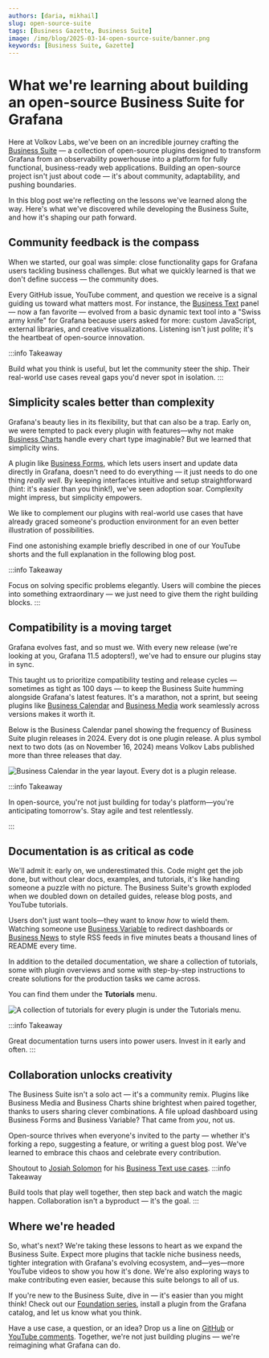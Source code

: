 ```yaml
---
authors: [daria, mikhail]
slug: open-source-suite
tags: [Business Gazette, Business Suite]
image: /img/blog/2025-03-14-open-source-suite/banner.png
keywords: [Business Suite, Gazette]
---
```



# What we're learning about building an open-source Business Suite for Grafana

Here at Volkov Labs, we've been on an incredible journey crafting the [Business Suite](/plugins/) — a collection of open-source plugins designed to transform Grafana from an observability powerhouse into a platform for fully functional, business-ready web applications. Building an open-source project isn't just about code — it's about community, adaptability, and pushing boundaries.

In this blog post we're reflecting on the lessons we've learned along the way. Here's what we've discovered while developing the Business Suite, and how it's shaping our path forward.

## Community feedback is the compass

When we started, our goal was simple: close functionality gaps for Grafana users tackling business challenges. But what we quickly learned is that we don't define success — the community does.

Every GitHub issue, YouTube comment, and question we receive is a signal guiding us toward what matters most. For instance, the [Business Text](/plugins/business-text/) panel — now a fan favorite — evolved from a basic dynamic text tool into a "Swiss army knife" for Grafana because users asked for more: custom JavaScript, external libraries, and creative visualizations. Listening isn't just polite; it's the heartbeat of open-source innovation.

:::info Takeaway

Build what you think is useful, but let the community steer the ship. Their real-world use cases reveal gaps you'd never spot in isolation.
:::

## Simplicity scales better than complexity

Grafana's beauty lies in its flexibility, but that can also be a trap. Early on, we were tempted to pack every plugin with features—why not make [Business Charts](/plugins/business-charts/) handle every chart type imaginable? But we learned that simplicity wins.

A plugin like [Business Forms](/plugins/business-forms/), which lets users insert and update data directly in Grafana, doesn't need to do everything — it just needs to do one thing _really well_. By keeping interfaces intuitive and setup straightforward (hint: it's easier than you think!), we've seen adoption soar. Complexity might impress, but simplicity empowers.

We like to complement our plugins with real-world use cases that have already graced someone's production environment for an even better illustration of possibilities. 

Find one astonishing example briefly described in one of our YouTube shorts and the full explanation in the following blog post.

<Shorts
        id="n4xsVrSesy0"
        title="Synchronize dashboard variables with Business Forms in Grafana | Shorts."
      />

<BlogPost id="form-panel-server-based-elements-20240428" />

:::info Takeaway

Focus on solving specific problems elegantly. Users will combine the pieces into something extraordinary — we just need to give them the right building blocks.
:::

## Compatibility is a moving target

Grafana evolves fast, and so must we. With every new release (we're looking at you, Grafana 11.5 adopters!), we've had to ensure our plugins stay in sync.

This taught us to prioritize compatibility testing and release cycles — sometimes as tight as 100 days — to keep the Business Suite humming alongside Grafana's latest features. It's a marathon, not a sprint, but seeing plugins like [Business Calendar](/plugins/business-calendar/) and [Business Media](/plugins/business-media/) work seamlessly across versions makes it worth it.

Below is the Business Calendar panel showing the frequency of Business Suite plugin releases in 2024. Every dot is one plugin release. A plus symbol next to two dots (as on November 16, 2024) means Volkov Labs published more than three releases that day.  

<Image
  title="Business Calendar in the year layout. Every dot is a plugin release."
  src="/img/blog/2025-03-14-open-source-suite/year.png"
/>

:::info Takeaway

In open-source, you're not just building for today's platform—you're anticipating tomorrow's. Stay agile and test relentlessly.

:::

## Documentation is as critical as code

We'll admit it: early on, we underestimated this. Code might get the job done, but without clear docs, examples, and tutorials, it's like handing someone a puzzle with no picture. The Business Suite's growth exploded when we doubled down on detailed guides, release blog posts, and YouTube tutorials.

Users don't just want tools—they want to know _how_ to wield them. Watching someone use [Business Variable](/plugins/business-variable/) to redirect dashboards or [Business News](/plugins/business-news/) to style RSS feeds in five minutes beats a thousand lines of README every time.

In addition to the detailed documentation, we share a collection of tutorials, some with plugin overviews and some with step-by-step instructions to create solutions for the production tasks we came across.

You can find them under the **Tutorials** menu.

<Image
  title="A collection of tutorials for every plugin is under the Tutorials menu."
  src="/img/blog/2025-03-14-open-source-suite/tutorials.png"
/>

:::info Takeaway

Great documentation turns users into power users. Invest in it early and often.
:::

## Collaboration unlocks creativity

The Business Suite isn't a solo act — it's a community remix. Plugins like Business Media and Business Charts shine brightest when paired together, thanks to users sharing clever combinations. A file upload dashboard using Business Forms and Business Variable? That came from _you_, not us.

<BlogPost id="form-panel-file-upload-20240310" />

Open-source thrives when everyone's invited to the party — whether it's forking a repo, suggesting a feature, or writing a guest blog post. We've learned to embrace this chaos and celebrate every contribution.

Shoutout to [Josiah Solomon](https://github.com/yosiasz) for his [Business Text use cases](/plugins/business-text/external/).
:::info Takeaway

Build tools that play well together, then step back and watch the magic happen. Collaboration isn't a byproduct — it's the goal.
:::

## Where we're headed

So, what's next? We're taking these lessons to heart as we expand the Business Suite. Expect more plugins that tackle niche business needs, tighter integration with Grafana's evolving ecosystem, and—yes—more YouTube videos to show you how it's done. We're also exploring ways to make contributing even easier, because this suite belongs to all of us.

If you're new to the Business Suite, dive in — it's easier than you might think! Check out our [Foundation series](/plugins/foundation/), install a plugin from the Grafana catalog, and let us know what you think.

<Youtube
  id="1qYzHfPXJF8"
  title="Install Business Suite plugins in Cloud, OSS, Enterprise. Getting started with the Business Suite."
/>

Have a use case, a question, or an idea? Drop us a line on [GitHub](https://github.com/volkovlabs) or [YouTube comments](https://www.youtube.com/@volkovlabs). Together, we're not just building plugins — we're reimagining what Grafana can do.

<Feedback />
